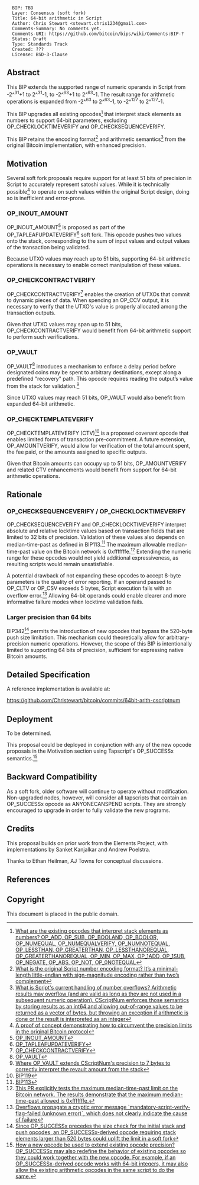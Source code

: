 <pre>
  BIP: TBD
  Layer: Consensus (soft fork)
  Title: 64-bit arithmetic in Script
  Author: Chris Stewart <stewart.chris1234@gmail.com>
  Comments-Summary: No comments yet.
  Comments-URI: https://github.com/bitcoin/bips/wiki/Comments:BIP-?
  Status: Draft
  Type: Standards Track
  Created: ???
  License: BSD-3-Clause
</pre>

==Abstract==

This BIP extends the supported range of numeric operands in Script from -2^<sup>31</sup>+1 to 2^<sup>31</sup>-1, to -2^<sup>63</sup>+1 to 2^<sup>63</sup>-1.
The result range for arithmetic operations is expanded from -2^<sup>63</sup> to 2^<sup>63</sup>-1, to -2^<sup>127</sup> to 2^<sup>127</sup>-1.

This BIP upgrades all existing opcodes<ref>[https://github.com/bitcoin/bitcoin/blob/223fc24c4ebc8dbaecf59ccd36e49193b58d422b/src/script/interpreter.cpp#L944 What are the existing opcodes that interpret stack elements as numbers? OP_ADD, OP_SUB, OP_BOOLAND, OP_BOOLOR, OP_NUMEQUAL, OP_NUMEQUALVERIFY, OP_NUMNOTEQUAL, OP_LESSTHAN, OP_GREATERTHAN, OP_LESSTHANOREQUAL, OP_GREATERTHANOREQUAL, OP_MIN, OP_MAX, OP_1ADD, OP_1SUB, OP_NEGATE, OP_ABS, OP_NOT, OP_0NOTEQUAL]</ref>
that interpret stack elements as numbers to support 64-bit parameters, excluding OP_CHECKLOCKTIMEVERIFY and OP_CHECKSEQUENCEVERIFY.

This BIP retains the encoding format<ref>[https://delvingbitcoin.org/t/64-bit-arithmetic-soft-fork/397/6?u=chris_stewart_5 What is the original Script number encoding format? It’s a minimal-length little-endian with sign-magnitude encoding rather than two’s complement]</ref> and arithmetic semantics<ref>[https://github.com/bitcoin/bitcoin/blob/257fd27e4bb7dfd71e5f9f4dd2db34ff5a7ad957/src/script/script.h#L231 What is Script's current handling of number overflows? Arithmetic results may overflow (and are valid as long as they are not used in a subsequent numeric operation). CScriptNum enforces those semantics by storing results as an int64 and allowing out-of-range values to be returned as a vector of bytes, but throwing an exception if arithmetic is done or the result is interpreted as an integer]</ref> from the original Bitcoin implementation, with enhanced precision.

==Motivation==

Several soft fork proposals require support for at least 51 bits of precision in Script to accurately represent satoshi values.
While it is technically possible<ref>[https://rusty.ozlabs.org/2023/10/22/amounts-in-script.html A proof of concept demonstrating how to circumvent the precision limits in the original Bitcoin protocol]</ref>
to operate on such values within the original Script design, doing so is inefficient and error-prone.

===OP_INOUT_AMOUNT===

OP_INOUT_AMOUNT<ref>[https://delvingbitcoin.org/t/op-inout-amount/549/3 OP_INOUT_AMOUNT]</ref> is proposed as part of the OP_TAPLEAFUPDATEVERIFY<ref>[https://gnusha.org/pi/bitcoindev/20210909064138.GA22496@erisian.com.au/ OP_TAPLEAFUPDATEVERIFY]</ref> soft fork.
This opcode pushes two values onto the stack, corresponding to the sum of input values and output values of the transaction being validated.

Because UTXO values may reach up to 51 bits, supporting 64-bit arithmetic operations is necessary to enable correct manipulation of these values.

===OP_CHECKCONTRACTVERIFY===

OP_CHECKCONTRACTVERIFY<ref>[https://github.com/bitcoin/bips/pull/1793 OP_CHECKCONTRACTVERIFY]</ref> enables the creation of UTXOs that commit to dynamic pieces of data.
When spending an OP_CCV output, it is necessary to verify that the UTXO's value is properly allocated among the transaction outputs.

Given that UTXO values may span up to 51 bits, OP_CHECKCONTRACTVERIFY would benefit from 64-bit arithmetic support to perform such verifications.

===OP_VAULT===

OP_VAULT<ref>[https://github.com/bitcoin/bips/blob/master/bip-0345.mediawiki OP_VAULT]</ref> introduces a mechanism to enforce a delay period before designated coins may be spent to arbitrary destinations, except along a predefined "recovery" path.
This opcode requires reading the output’s value from the stack for validation.<ref>[https://github.com/bitcoin-inquisition/bitcoin/pull/21/files#diff-a0337ffd7259e8c7c9a7786d6dbd420c80abfa1afdb34ebae3261109d9ae3c19R1377 Where OP_VAULT extends CScriptNum's precision to 7 bytes to correctly interpret the revault amount from the stack]</ref>

Since UTXO values may reach 51 bits, OP_VAULT would also benefit from expanded 64-bit arithmetic.

===OP_CHECKTEMPLATEVERIFY===

OP_CHECKTEMPLATEVERIFY (CTV)<ref>[https://github.com/bitcoin/bips/blob/master/bip-0119.mediawiki#user-content-OP_AMOUNTVERIFY BIP119]</ref> is a proposed covenant opcode that enables limited forms of transaction pre-commitment.
A future extension, OP_AMOUNTVERIFY, would allow for verification of the total amount spent, the fee paid, or the amounts assigned to specific outputs.

Given that Bitcoin amounts can occupy up to 51 bits, OP_AMOUNTVERIFY and related CTV enhancements would benefit from support for 64-bit arithmetic operations.

==Rationale==

===OP_CHECKSEQUENCEVERIFY / OP_CHECKLOCKTIMEVERIFY===

OP_CHECKSEQUENCEVERIFY and OP_CHECKLOCKTIMEVERIFY interpret absolute and relative locktime values based on transaction fields that are limited to 32 bits of precision.
Validation of these values also depends on median-time-past as defined in BIP113.<ref>[https://github.com/bitcoin/bips/blob/master/bip-0113.mediawiki BIP113]</ref>
The maximum allowable median-time-past value on the Bitcoin network is 0xfffffffe.<ref>[https://github.com/bitcoin/bitcoin/pull/32229 This PR explicitly tests the maximum median-time-past limit on the Bitcoin network. The results demonstrate that the maximum median-time-past allowed is 0xfffffffe.]</ref>
Extending the numeric range for these opcodes would not yield additional expressiveness, as resulting scripts would remain unsatisfiable.

A potential drawback of not expanding these opcodes to accept 8-byte parameters is the quality of error reporting.
If an operand passed to OP_CLTV or OP_CSV exceeds 5 bytes, Script execution fails with an overflow error.<ref>[https://delvingbitcoin.org/t/overflow-handling-in-script/1549#p-4652-background-3 Overflows propagate a cryptic error message `mandatory-script-verify-flag-failed (unknown error)`, which does not clearly indicate the cause of failure]</ref>
Allowing 64-bit operands could enable clearer and more informative failure modes when locktime validation fails.

===Larger precision than 64 bits===

BIP342<ref>[https://github.com/bitcoin/bips/blob/master/bip-0342.mediawiki Since OP_SUCCESSx precedes the size check for the initial stack and push opcodes, an OP_SUCCESSx-derived opcode requiring stack elements larger than 520 bytes could uplift the limit in a soft fork]</ref>
permits the introduction of new opcodes that bypass the 520-byte push size limitation.
This mechanism could theoretically allow for arbitrary-precision numeric operations.
However, the scope of this BIP is intentionally limited to supporting 64 bits of precision, sufficient for expressing native Bitcoin amounts.

==Detailed Specification==

A reference implementation is available at:

https://github.com/Christewart/bitcoin/commits/64bit-arith-cscriptnum

==Deployment==

To be determined.

This proposal could be deployed in conjunction with any of the new opcode proposals in the Motivation section using Tapscript's OP_SUCCESSx semantics.<ref>[https://github.com/bitcoin/bips/blob/master/bip-0342.mediawiki#cite_note-1 How a new opcode be used to extend existing opcode precision? OP_SUCCESSx may also redefine the behavior of existing opcodes so they could work together with the new opcode. For example, if an OP_SUCCESSx-derived opcode works with 64-bit integers, it may also allow the existing arithmetic opcodes in the same script to do the same.]</ref>

==Backward Compatibility==

As a soft fork, older software will continue to operate without modification.
Non-upgraded nodes, however, will consider all tapscripts that contain an OP_SUCCESSx opcode as ANYONECANSPEND scripts.
They are strongly encouraged to upgrade in order to fully validate the new programs.

==Credits==

This proposal builds on prior work from the Elements Project, with implementations by Sanket Kanjalkar and Andrew Poelstra.

Thanks to Ethan Heilman, AJ Towns for conceptual discussions.

==References==

<references />

==Copyright==

This document is placed in the public domain.